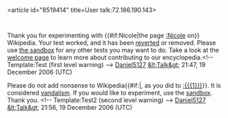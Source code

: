 <article id="8519414" title=User talk:72.186.190.143>
	<talkpage id="8519414" title="User talk:72.186.190.143">
Thank you for experimenting with {{#if:Nicole|the page [[:Nicole]] on}} Wikipedia. Your test worked, and it has been [[Help:Reverting|reverted]] or removed. Please use [[Wikipedia:Sandbox|the sandbox]] for any other tests you may want to do. Take a look at the [[Wikipedia:Introduction|welcome page]] to learn more about contributing to our encyclopedia.&lt;!-- Template:Test (first level warning) --&gt; [[User:Daniel5127|Daniel5127]] [[User_talk:Daniel5127|&amp;lt;Talk&amp;gt;]] 21:47, 19 December 2006 (UTC)

Please do not add nonsense to Wikipedia{{#if:{{{1|}}}|, as you did to [[:{{{1}}}]]}}. It is considered [[Wikipedia:Vandalism|vandalism]]. If you would like to experiment, use the [[Wikipedia:Sandbox|sandbox]]. Thank you. &lt;!-- Template:Test2 (second level warning) --&gt; [[User:Daniel5127|Daniel5127]] [[User_talk:Daniel5127|&amp;lt;Talk&amp;gt;]] 21:56, 19 December 2006 (UTC)
	</talkpage>
</article>